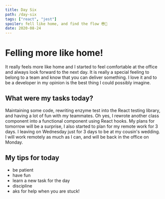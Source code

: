 ```yaml
---
title: Day Six
path: /day-six
tags: ["react", "jest"]
spoiler: fell like home, and find the flow 😎🚀
date: 2020-08-24
---
```


# Felling more like home!

It really feels more like home and I started to feel comfortable at the office and always look forward to the next day. It is really a special feeling to belong to a team and know that you can deliver something.
I love it and to be a developer in my opinion is the best thing I could possibly imagine.

## What were my tasks today?

Maintaining some code, rewriting enzyme test into the React testing library, and having a lot of fun with my teammates.
Oh yes, I rewrote another class component into a functional component using React hooks.
My plans for tomorrow will be a surprise, I also started to plan for my remote work for 3 days. I leaving on Wednesday just for 3 days to be at my cousin's wedding.
I will work remotely as much as I can, and will be back in the office on Monday.

## My tips for today

- be patient
- have fun
- learn a new task for the day
- discipline
- aks for help when you are stuck!

